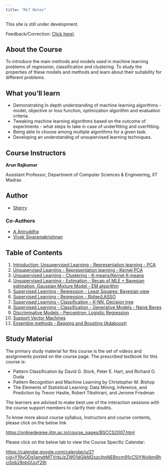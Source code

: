 ```yaml
---
title: "MLT Notes"
---
```


:::{.callout-note}
This site is still under development.

Feedback/Correction: [Click here!](https://forms.gle/LehGfBWFX3yWFDBH6).
:::

## About the Course
To introduce the main methods and models used in machine learning problems of regression, classification and clustering. To study the properties of these models and methods and learn about their suitability for different problems.

## What you'll learn
* Demonstrating In depth understanding of machine learning algorithms - model, objective or loss function, optimization algorithm and evaluation criteria.
* Tweaking machine learning algorithms based on the outcome of experiments - what steps to take in case of underfitting and overfitting.
* Being able to choose among multiple algorithms for a given task.
* Developing an understanding of unsupervised learning techniques.

## Course Instructors

**Arun Rajkumar**

Assistant Professor, Department of Computer Sciences & Engineering, IIT Madras

## Author

* [Sherry](https://discourse.onlinedegree.iitm.ac.in/u/sherry)

### Co-Authors

* [A Aniruddha](https://discourse.onlinedegree.iitm.ac.in/u/alape_aniruddha)
* [Vivek Sivaramakrishnan](https://discourse.onlinedegree.iitm.ac.in/u/vivekthegreat1)

## Table of Contents

1. [Introduction; Unsupervised Learning - Representation learning - PCA](./pages/Wk01.html)
2. [Unsupervised Learning - Representation learning - Kernel PCA](./pages/Wk02.html)
3. [Unsupervised Learning - Clustering - K-means/Kernel K-means](./pages/Wk03.html)
4. [Unsupervised Learning - Estimation - Recap of MLE + Bayesian estimation, Gaussian Mixture Model - EM algorithm](./pages/Wk04.html)
5. [Supervised Learning - Regression - Least Squares; Bayesian view](./pages/Wk05.html)
6. [Supervised Learning - Regression - Ridge/LASSO](./pages/Wk06.html)
7. [Supervised Learning - Classification - K-NN, Decision tree](./pages/Wk07.html)
8. [Supervised Learning - Classification - Generative Models - Naive Bayes](./pages/Wk08.html)
9. [Discriminative Models - Perceptron; Logistic Regression](./pages/Wk09.html)
10. [Support Vector Machines](./pages/Wk10.html)
11. [Ensemble methods - Bagging and Boosting (Adaboost)](./pages/Wk11.html)

## Study Material

The primary study material for this course is the set of videos and assignments posted on the course page. The prescribed textbook for this course is: 

* Pattern Classification by David G. Stork, Peter E. Hart, and Richard O. Duda
* Pattern Recognition and Machine Learning by Christopher M. Bishop
* The Elements of Statistical Learning: Data Mining, Inference, and Prediction by Trevor Hastie, Robert Tibshirani, and Jerome Friedman

The learners are advised to make best use of the interaction sessions with the course support members to clarify their doubts. 

To know more about course syllabus, Instructors and course contents, please click on the below link

[https://onlinedegree.iitm.ac.in/course_pages/BSCCS2007.html](https://onlinedegree.iitm.ac.in/course_pages/BSCCS2007.html)

Please click on the below tab to view the Course Specific Calendar:

[https://calendar.google.com/calendar/u/2?cid=Y19vODg1amdtMTVrbjJzZW01dGlkM2szcjhnNEBncm91cC5jYWxlbmRhci5nb29nbGUuY29t](https://calendar.google.com/calendar/u/2?cid=Y19vODg1amdtMTVrbjJzZW01dGlkM2szcjhnNEBncm91cC5jYWxlbmRhci5nb29nbGUuY29t)

